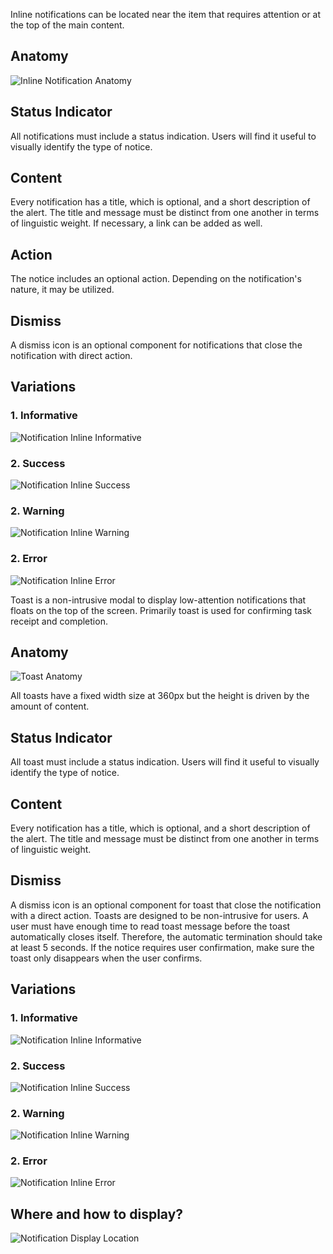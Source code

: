 


<Section title="1. Inline Notifications">
  <p>
    Inline notifications can be located near the item that requires attention or at the top of the main content.
  </p>

  <h2 style={{ paddingTop: 0 }}>Anatomy</h2>

  <img src={InlineAnatomy} alt="Inline Notification Anatomy" />

  <h2> Status Indicator </h2>

  <p>
    All notifications must include a status indication. Users will find it
    useful to visually identify the type of notice.
  </p>

  <h2 style={{ paddingTop: 15 }}> Content </h2>

  <p>
    Every notification has a title, which is optional, and a short description of the alert. The title and message must be distinct from one another in terms of linguistic weight. If necessary, a link can be added as well.
  </p>

  <h2 style={{ paddingTop: 15 }}> Action </h2>

  <p>
    The notice includes an optional action. Depending on the notification's nature, it may be utilized.
  </p>

  <h2 style={{ paddingTop: 15 }}> Dismiss </h2>

  <p>
    A dismiss icon is an optional component for notifications that close the
    notification with direct action.
  </p>

  <h2 style={{ paddingTop: 15 }}>Variations</h2>
  <h3>1. Informative</h3>

  <img src={InlineVariationInformative} alt="Notification Inline Informative" />

  <h3>2. Success</h3>

  <img src={InlineVariationSuccess} alt="Notification Inline Success" />

  <h3>2. Warning</h3>

  <img src={InlineVariationWarning} alt="Notification Inline Warning" />

  <h3>2. Error</h3>

  <img src={InlineVariationError} alt="Notification Inline Error" />
</Section>

<Section title="2. Toast Notifications">
  <p>
    Toast is a non-intrusive modal to display low-attention notifications that
    floats on the top of the screen. Primarily toast is used for confirming task
    receipt and completion.
  </p>

  <h2 style={{ marginTop: 0 }}>Anatomy</h2>

  <img src={ToastAnatomy} alt="Toast Anatomy" />

  <p style={{ marginTop: 30 }}> All toasts have a fixed width size at 360px but the height is driven by the amount of content. </p>

  <h2 style={{ paddingTop: 15 }}> Status Indicator </h2>

  <p>
    All toast must include a status indication. Users will find it useful to visually identify the type of notice.
  </p>

  <h2 style={{ paddingTop: 15 }}> Content </h2>

  <p>
    Every notification has a title, which is optional, and a short description of the alert. The title and message must be distinct from one another in terms of linguistic weight.
  </p>

  <h2 style={{ paddingTop: 15 }}> Dismiss </h2>

  <p>
    A dismiss icon is an optional component for toast that close the notification with a direct action. Toasts are designed to be non-intrusive for users. A user must have enough time to read toast message before the toast automatically closes itself. Therefore, the automatic termination should take at least 5 seconds. If the notice requires user confirmation, make sure the toast only disappears when the user confirms.
  </p>

  <h2 style={{ paddingTop: 15 }}>Variations</h2>

  <h3>1. Informative</h3>

  <img src={ToastVariationInformative} alt="Notification Inline Informative" />

  <h3>2. Success</h3>

  <img src={ToastVariationSuccess} alt="Notification Inline Success" />

  <h3>2. Warning</h3>

  <img src={ToastVariationWarning} alt="Notification Inline Warning" />

  <h3>2. Error</h3>

  <img src={ToastVariationError} alt="Notification Inline Error" />

  <h2 style={{ paddingTop: 15 }}> Where and how to display? </h2>

  <img src={NotificationLocation} alt="Notification Display Location" />
</Section>
